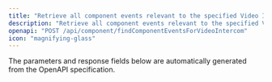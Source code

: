 ```yaml
---
title: "Retrieve all component events relevant to the specified Video Intercom and optional AccessControlledDoor"
description: "Retrieve all component events relevant to the specified Video Intercom and optional AccessControlledDoor"
openapi: "POST /api/component/findComponentEventsForVideoIntercom"
icon: "magnifying-glass"
---
```


<Note>
The parameters and response fields below are automatically generated from the OpenAPI specification.
</Note>

